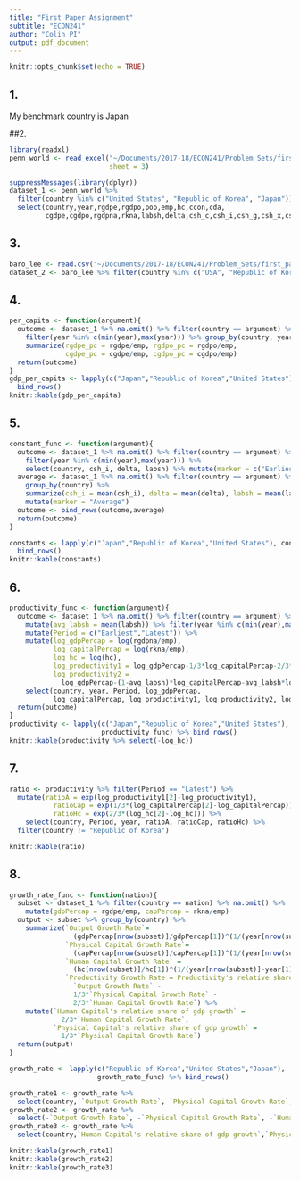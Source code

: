 ```yaml
---
title: "First Paper Assignment"
subtitle: "ECON241"
author: "Colin PI"
output: pdf_document
---
```


```r
knitr::opts_chunk$set(echo = TRUE)
```

## 1.
My benchmark country is Japan

##2. 

```r
library(readxl)
penn_world <- read_excel("~/Documents/2017-18/ECON241/Problem_Sets/first_paper_assignment/pwt90.xlsx",
                         sheet = 3)

suppressMessages(library(dplyr))
dataset_1 <- penn_world %>% 
  filter(country %in% c("United States", "Republic of Korea", "Japan")) %>%
  select(country,year,rgdpe,rgdpo,pop,emp,hc,ccon,cda,
         cgdpe,cgdpo,rgdpna,rkna,labsh,delta,csh_c,csh_i,csh_g,csh_x,csh_m,csh_r)
```

## 3. 

```r
baro_lee <- read.csv("~/Documents/2017-18/ECON241/Problem_Sets/first_paper_assignment/Baro_Lee.csv")
dataset_2 <- baro_lee %>% filter(country %in% c("USA", "Republic of Korea", "Japan"))
```


## 4.

```r
per_capita <- function(argument){
  outcome <- dataset_1 %>% na.omit() %>% filter(country == argument) %>% 
    filter(year %in% c(min(year),max(year))) %>% group_by(country, year) %>% 
    summarize(rgdpe_pc = rgdpe/emp, rgdpo_pc = rgdpo/emp, 
              cgdpe_pc = cgdpe/emp, cgdpo_pc = cgdpo/emp)
  return(outcome)
}
gdp_per_capita <- lapply(c("Japan","Republic of Korea","United States"), per_capita) %>% 
  bind_rows()
knitr::kable(gdp_per_capita)
```

## 5.

```r
constant_func <- function(argument){
  outcome <- dataset_1 %>% na.omit() %>% filter(country == argument) %>% 
    filter(year %in% c(min(year),max(year))) %>% 
    select(country, csh_i, delta, labsh) %>% mutate(marker = c("Earliest","Latest"))
  average <- dataset_1 %>% na.omit() %>% filter(country == argument) %>% 
    group_by(country) %>% 
    summarize(csh_i = mean(csh_i), delta = mean(delta), labsh = mean(labsh)) %>% 
    mutate(marker = "Average")
  outcome <- bind_rows(outcome,average)
  return(outcome)
}

constants <- lapply(c("Japan","Republic of Korea","United States"), constant_func) %>% 
  bind_rows()
knitr::kable(constants)
```

\newpage

## 6.

```r
productivity_func <- function(argument){
  outcome <- dataset_1 %>% na.omit() %>% filter(country == argument) %>% 
    mutate(avg_labsh = mean(labsh)) %>% filter(year %in% c(min(year),max(year))) %>% 
    mutate(Period = c("Earliest","Latest")) %>%
    mutate(log_gdpPercap = log(rgdpna/emp), 
           log_capitalPercap = log(rkna/emp), 
           log_hc = log(hc),
           log_productivity1 = log_gdpPercap-1/3*log_capitalPercap-2/3*log_hc, 
           log_productivity2 = 
             log_gdpPercap-(1-avg_labsh)*log_capitalPercap-avg_labsh*log_hc) %>% 
    select(country, year, Period, log_gdpPercap, 
           log_capitalPercap, log_productivity1, log_productivity2, log_hc)
  return(outcome)
}
productivity <- lapply(c("Japan","Republic of Korea","United States"), 
                       productivity_func) %>% bind_rows()
knitr::kable(productivity %>% select(-log_hc))
```

## 7.

```r
ratio <- productivity %>% filter(Period == "Latest") %>% 
  mutate(ratioA = exp(log_productivity1[2]-log_productivity1), 
           ratioCap = exp(1/3*(log_capitalPercap[2]-log_capitalPercap)), 
           ratioHc = exp(2/3*(log_hc[2]-log_hc))) %>% 
    select(country, Period, year, ratioA, ratioCap, ratioHc) %>%
  filter(country != "Republic of Korea")

knitr::kable(ratio)
```

## 8.

```r
growth_rate_func <- function(nation){
  subset <- dataset_1 %>% filter(country == nation) %>% na.omit() %>% 
    mutate(gdpPercap = rgdpe/emp, capPercap = rkna/emp)
  output <- subset %>% group_by(country) %>% 
    summarize(`Output Growth Rate`= 
                (gdpPercap[nrow(subset)]/gdpPercap[1])^(1/(year[nrow(subset)]-year[1]))-1,
              `Physical Capital Growth Rate`=
                (capPercap[nrow(subset)]/capPercap[1])^(1/(year[nrow(subset)]-year[1]))-1,
              `Human Capital Growth Rate` = 
                (hc[nrow(subset)]/hc[1])^(1/(year[nrow(subset)]-year[1]))-1,
              `Productivity Growth Rate = Productivity's relative share of gdp growth` =
                `Output Growth Rate` - 
                1/3*`Physical Capital Growth Rate` -
                2/3*`Human Capital Growth Rate`) %>% 
    mutate(`Human Capital's relative share of gdp growth` = 
             2/3*`Human Capital Growth Rate`,
           `Physical Capital's relative share of gdp growth` = 
             1/3*`Physical Capital Growth Rate`)
  return(output)
}

growth_rate <- lapply(c("Republic of Korea","United States","Japan"), 
                      growth_rate_func) %>% bind_rows()
```

```r
growth_rate1 <- growth_rate %>% 
  select(country, `Output Growth Rate`, `Physical Capital Growth Rate`, `Human Capital Growth Rate`)
growth_rate2 <- growth_rate %>% 
  select(-`Output Growth Rate`, -`Physical Capital Growth Rate`, -`Human Capital Growth Rate`,-`Human Capital's relative share of gdp growth`,-`Physical Capital's relative share of gdp growth`)
growth_rate3 <- growth_rate %>% 
  select(country,`Human Capital's relative share of gdp growth`,`Physical Capital's relative share of gdp growth`)

knitr::kable(growth_rate1)
knitr::kable(growth_rate2)
knitr::kable(growth_rate3)
```

